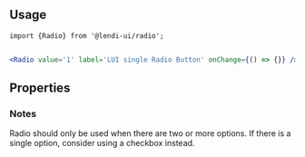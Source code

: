 
## Usage

```
import {Radio} from '@lendi-ui/radio';
```

```jsx

<Radio value='1' label='LUI single Radio Button' onChange={() => {}} />

```

## Properties
<PropTable>
  <PropTable.Entry name="isBoxed" type="boolean" defaultValue={false} description="Whether the Radio is boxed or not."/>
  <PropTable.Entry name="isChecked" type="boolean" defaultValue={false} description="Whether the Radio is checked or not."/>
  <PropTable.Entry name="isDisabled" type="boolean" defaultValue={false} description="Whether the Radio is disabled or not."/>
  <PropTable.Entry name="label" type="string" defaultValue="" description="Radio display value."/>
  <PropTable.Entry name="onChange" type="(event: React.ChangeEvent<HTMLInputElement>) => void;" description=""/>
  <PropTable.Entry name="size" type="'xs' | 'sm' | 'md' | 'lg'"  defaultValue="md" description="Size of the radio"/>
  <PropTable.Entry name="value" type="string" description="Radio value."/>
</PropTable>


### Notes
Radio should only be used when there are two or more options. If there is a single option, consider using a checkbox instead. 

```



